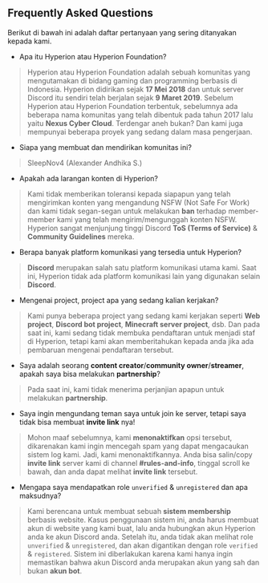 ## Frequently Asked Questions
Berikut di bawah ini adalah daftar pertanyaan yang sering ditanyakan kepada kami.

- Apa itu Hyperion atau Hyperion Foundation?
> Hyperion atau Hyperion Foundation adalah sebuah komunitas yang mengutamakan di bidang gaming dan programming berbasis di Indonesia. Hyperion didirikan sejak **17 Mei 2018** dan untuk server Discord itu sendiri telah berjalan sejak **9 Maret 2019**. Sebelum Hyperion atau Hyperion Foundation terbentuk, sebelumnya ada beberapa nama komunitas yang telah dibentuk pada tahun 2017 lalu yaitu **Nexus Cyber Cloud**. Terdengar aneh bukan? Dan kami juga mempunyai beberapa proyek yang sedang dalam masa pengerjaan.

- Siapa yang membuat dan mendirikan komunitas ini?
> SleepNov4 (Alexander Andhika S.)

- Apakah ada larangan konten di Hyperion?
> Kami tidak memberikan toleransi kepada siapapun yang telah mengirimkan konten yang mengandung NSFW (Not Safe For Work) dan kami tidak segan-segan untuk melakukan **ban** terhadap member-member kami yang telah mengirim/mengunggah konten NSFW. Hyperion sangat menjunjung tinggi Discord **ToS (Terms of Service)** & **Community Guidelines** mereka.

- Berapa banyak platform komunikasi yang tersedia untuk Hyperion?
> **Discord** merupakan salah satu platform komunikasi utama kami. Saat ini, Hyperion tidak ada platform komunikasi lain yang digunakan selain **Discord**.

- Mengenai project, project apa yang sedang kalian kerjakan?
> Kami punya beberapa project yang sedang kami kerjakan seperti **Web project**, **Discord bot project**, **Minecraft server project**, dsb. Dan pada saat ini, kami sedang tidak membuka pendaftaran untuk menjadi staf di Hyperion, tetapi kami akan memberitahukan kepada anda jika ada pembaruan mengenai pendaftaran tersebut.

- Saya adalah seorang **content creator**/**community owner**/**streamer**, apakah saya bisa melakukan **partnership**?
> Pada saat ini, kami tidak menerima perjanjian apapun untuk melakukan **partnership**.

- Saya ingin mengundang teman saya untuk join ke server, tetapi saya tidak bisa membuat **invite link** nya!
> Mohon maaf sebelumnya, kami **menonaktifkan** opsi tersebut, dikarenakan kami ingin mencegah spam yang dapat mengacaukan sistem log kami. Jadi, kami menonaktifkannya. Anda bisa salin/copy **invite link** server kami di channel **#rules-and-info**, tinggal scroll ke bawah, dan anda dapat melihat **invite link** tersebut.

- Mengapa saya mendapatkan role `unverified` & `unregistered` dan apa maksudnya?
> Kami berencana untuk membuat sebuah **sistem membership** berbasis website. Kasus penggunaan sistem ini, anda harus membuat akun di website yang kami buat, lalu anda hubungkan akun Hyperion anda ke akun Discord anda. Setelah itu, anda tidak akan melihat role `unverified` & `unregistered`, dan akan digantikan dengan role `verified` & `registered`. Sistem ini diberlakukan karena kami hanya ingin memastikan bahwa akun Discord anda merupakan akun yang sah dan bukan **akun bot**.

